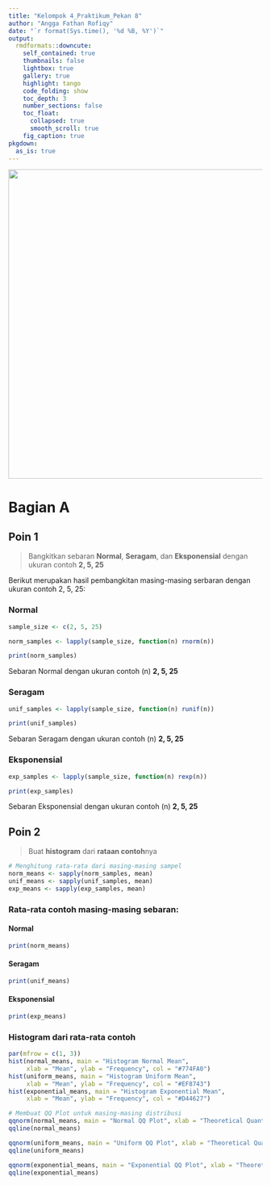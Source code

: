```yaml
---
title: "Kelompok 4_Praktikum_Pekan 8"
author: "Angga Fathan Rofiqy"
date: "`r format(Sys.time(), '%d %B, %Y')`"
output:
  rmdformats::downcute:
    self_contained: true
    thumbnails: false
    lightbox: true
    gallery: true
    highlight: tango
    code_folding: show
    toc_depth: 3
    number_sections: false
    toc_float:
      collapsed: true
      smooth_scroll: true
    fig_caption: true
pkgdown:
  as_is: true
---
```


![](images/clipboard-1024985539.png){width="613"}

# Bagian A

## Poin 1 {.tabset}

> Bangkitkan sebaran **Normal**, **Seragam**, dan **Eksponensial** dengan ukuran contoh **2, 5, 25**

Berikut merupakan hasil pembangkitan masing-masing serbaran dengan ukuran contoh 2, 5, 25:

### **Normal**

```r
sample_size <- c(2, 5, 25)

norm_samples <- lapply(sample_size, function(n) rnorm(n))

print(norm_samples)
```

Sebaran Normal dengan ukuran contoh (n) **2, 5, 25**

### **Seragam**

```r
unif_samples <- lapply(sample_size, function(n) runif(n))

print(unif_samples)
```

Sebaran Seragam dengan ukuran contoh (n) **2, 5, 25**

### **Eksponensial**

```r
exp_samples <- lapply(sample_size, function(n) rexp(n))

print(exp_samples)
```

Sebaran Eksponensial dengan ukuran contoh (n) **2, 5, 25**

## Poin 2

> Buat **histogram** dari **rataan contoh**nya

```r
# Menghitung rata-rata dari masing-masing sampel
norm_means <- sapply(norm_samples, mean)
unif_means <- sapply(unif_samples, mean)
exp_means <- sapply(exp_samples, mean)
```

### **Rata-rata contoh** masing-masing sebaran: {.tabset}

#### **Normal**

```r
print(norm_means)
```

#### **Seragam**

```r
print(unif_means)
```

#### **Eksponensial**

```r
print(exp_means)
```

### **Histogram dari rata-rata contoh**

```r
par(mfrow = c(1, 3))
hist(normal_means, main = "Histogram Normal Mean", 
     xlab = "Mean", ylab = "Frequency", col = "#774FA0")
hist(uniform_means, main = "Histogram Uniform Mean", 
     xlab = "Mean", ylab = "Frequency", col = "#EF8743")
hist(exponential_means, main = "Histogram Exponential Mean", 
     xlab = "Mean", ylab = "Frequency", col = "#D44627")
```

```r
# Membuat QQ Plot untuk masing-masing distribusi
qqnorm(normal_means, main = "Normal QQ Plot", xlab = "Theoretical Quantiles", ylab = "Sample Quantiles")
qqline(normal_means)

qqnorm(uniform_means, main = "Uniform QQ Plot", xlab = "Theoretical Quantiles", ylab = "Sample Quantiles")
qqline(uniform_means)

qqnorm(exponential_means, main = "Exponential QQ Plot", xlab = "Theoretical Quantiles", ylab = "Sample Quantiles")
qqline(exponential_means)
```
